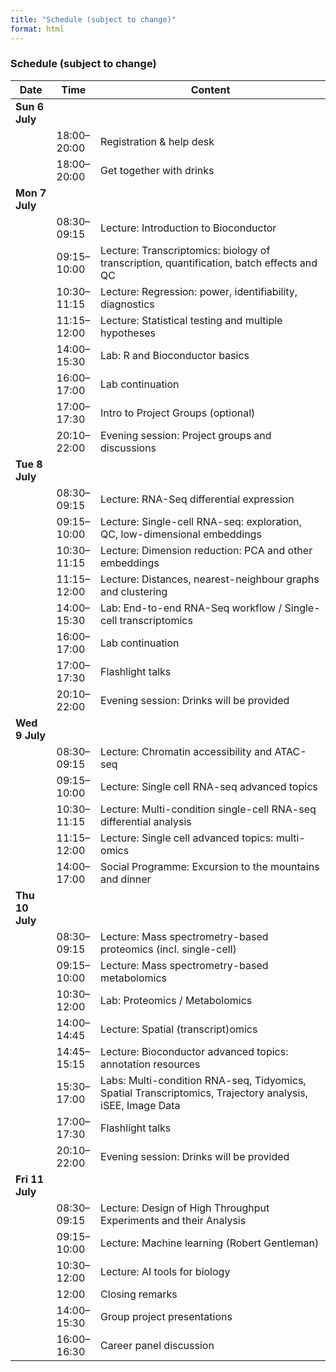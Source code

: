 ```yaml
---
title: "Schedule (subject to change)"
format: html
---
```


### Schedule (subject to change)

| Date        | Time         | Content                                                                 |
|-------------|--------------|-------------------------------------------------------------------------|
| **Sun 6 July** |              |                                                                         |
|             | 18:00–20:00  | Registration & help desk                                                |
|             | 18:00–20:00  | Get together with drinks                                                |
| **Mon 7 July** |              |                                                                         |
|             | 08:30–09:15  | Lecture: Introduction to Bioconductor                                  |
|             | 09:15–10:00  | Lecture: Transcriptomics: biology of transcription, quantification, batch effects and QC |
|             | 10:30–11:15  | Lecture: Regression: power, identifiability, diagnostics               |
|             | 11:15–12:00  | Lecture: Statistical testing and multiple hypotheses                   |
|             | 14:00–15:30  | Lab: R and Bioconductor basics                                         |
|             | 16:00–17:00  | Lab continuation                                                       |
|             | 17:00–17:30  | Intro to Project Groups (optional)                                     |
|             | 20:10–22:00  | Evening session: Project groups and discussions                        |
| **Tue 8 July** |              |                                                                         |
|             | 08:30–09:15  | Lecture: RNA-Seq differential expression                               |
|             | 09:15–10:00  | Lecture: Single-cell RNA-seq: exploration, QC, low-dimensional embeddings |
|             | 10:30–11:15  | Lecture: Dimension reduction: PCA and other embeddings                 |
|             | 11:15–12:00  | Lecture: Distances, nearest-neighbour graphs and clustering            |
|             | 14:00–15:30  | Lab: End-to-end RNA-Seq workflow / Single-cell transcriptomics         |
|             | 16:00–17:00  | Lab continuation                                                       |
|             | 17:00–17:30  | Flashlight talks                                                       |
|             | 20:10–22:00  | Evening session: Drinks will be provided                               |
| **Wed 9 July** |              |                                                                         |
|             | 08:30–09:15  | Lecture: Chromatin accessibility and ATAC-seq                          |
|             | 09:15–10:00  | Lecture: Single cell RNA-seq advanced topics                           |
|             | 10:30–11:15  | Lecture: Multi-condition single-cell RNA-seq differential analysis     |
|             | 11:15–12:00  | Lecture: Single cell advanced topics: multi-omics                      |
|             | 14:00–17:00  | Social Programme: Excursion to the mountains and dinner                |
| **Thu 10 July** |              |                                                                         |
|             | 08:30–09:15  | Lecture: Mass spectrometry-based proteomics (incl. single-cell)        |
|             | 09:15–10:00  | Lecture: Mass spectrometry-based metabolomics                          |
|             | 10:30–12:00  | Lab: Proteomics / Metabolomics                                         |
|             | 14:00–14:45  | Lecture: Spatial (transcript)omics                                     |
|             | 14:45–15:15  | Lecture: Bioconductor advanced topics: annotation resources            |
|             | 15:30–17:00  | Labs: Multi-condition RNA-seq, Tidyomics, Spatial Transcriptomics, Trajectory analysis, iSEE, Image Data |
|             | 17:00–17:30  | Flashlight talks                                                       |
|             | 20:10–22:00  | Evening session: Drinks will be provided                               |
| **Fri 11 July** |              |                                                                         |
|             | 08:30–09:15  | Lecture: Design of High Throughput Experiments and their Analysis      |
|             | 09:15–10:00  | Lecture: Machine learning (Robert Gentleman)                           |
|             | 10:30–12:00  | Lecture: AI tools for biology                                          |
|             | 12:00        | Closing remarks                                                        |
|             | 14:00–15:30  | Group project presentations                                            |
|             | 16:00–16:30  | Career panel discussion                                                |